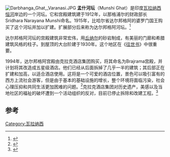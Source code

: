 [[File:Darbhanga_Ghat,_Varanasi.JPG|thumb]]
'''孟什河坛'''（Munshi Ghat）是印度[[瓦拉纳西|瓦拉纳西]][[恒河|恒河]]岸边的一个河坛。它和宫殿建筑建于1912年，以那格浦尔的财政部长Sridhara Narayana Munshi命名。1915年，比哈尔省达尔邦格阿的婆罗门国王购买了这个河坛并加以扩建。扩展部分后来称为达尔邦格阿河坛。<ref>{{Citation| url =  https://docs.google.com/viewer?url=http%3A%2F%2Fvdavns.org%2Fdata%2Fproposing_varanasi.pdf| title =  Proposing Varanasi for the World Heritage List of UNESCO| publisher =  Varanasi Development Authority| accessdate =  2017-01-01| archive-date =  2019-09-15| archive-url =  https://web.archive.org/web/20190915203243/https://docs.google.com/viewer?url=http%3A%2F%2Fvdavns.org%2Fdata%2Fproposing_varanasi.pdf| dead-url =  no}}</ref>

达尔邦格阿河坛的宫殿建筑非常宏伟，用[[丘纳尔|丘纳尔]]的砂岩制成，有美丽的门廊和希腊建筑风格的柱子。到屋顶的大台阶建于1930年。这个地区在《[[往世书|往世书]]》中很重要。

1994年，达尔邦格阿宫殿由克拉克酒店集团购买，将其命名为Brajrama宫殿，并计划将其改造成五星级酒店。他们已经从后面拆掉了几乎一半的建筑；其后部正在扩建和加高，以适合酒店使用。这将是一个可爱的酒店位置，景色可以吸引富有的西方上流社会游客，但是由于基本的基础设施的增长，整个环境将面临污染，社会心理压抑和共同生活更加困难的问题。<ref>{{Citation | author = Singh, Rana P.B., Vrinda Dar and S. Pravin  | title =Rationales for including Varanasi as heritage city in the UNESCO World Heritage List  | publisher = National Geographic Journal of India (varanasi) 2001, 47:177-200  }}</ref>克拉克酒店集团对历史遗产，美感以及当地社区的福祉的破坏遭到一个活动组织的反对，目前已停止拆除和改建工程。<ref>{{Citation  | url=https://en.wikiversity.org/wiki/The_Varanasi_Heritage_Dossier  | title=The Varanasi Heritage Dossier  | publisher=Wikiversity  | accessdate=2017-01-01  | archive-date=2020-11-25  | archive-url=https://web.archive.org/web/20201125145957/https://en.wikiversity.org/wiki/The_Varanasi_Heritage_Dossier  | dead-url=no  }}</ref>

==参考==
{{Reflist|35em}}
[[Category:瓦拉纳西|Category:瓦拉纳西]]